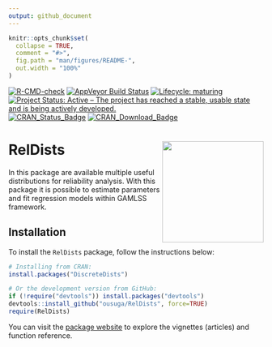 ---
output: github_document
---

<!-- README.md is generated from README.Rmd. Please edit that file -->

```{r, include = FALSE}
knitr::opts_chunk$set(
  collapse = TRUE,
  comment = "#>",
  fig.path = "man/figures/README-",
  out.width = "100%"
)
```

<!-- badges: start -->
[![R-CMD-check](https://github.com/ousuga/RelDists/actions/workflows/R-CMD-check.yaml/badge.svg)](https://github.com/ousuga/RelDists/actions/workflows/R-CMD-check.yaml)
[![AppVeyor Build Status](https://ci.appveyor.com/api/projects/status/github/ousuga/RelDists?branch=master&svg=true)](https://ci.appveyor.com/project/ousuga/RelDists)
[![Lifecycle: maturing](https://img.shields.io/badge/lifecycle-maturing-blue.svg)](https://lifecycle.r-lib.org/articles/stages.html#maturing)
[![Project Status: Active – The project has reached a stable, usable state and is being actively developed.](https://www.repostatus.org/badges/latest/active.svg)](https://www.repostatus.org/#active)
[![CRAN\_Status\_Badge](http://www.r-pkg.org/badges/version-ago/RelDists)](https://cran.r-project.org/package=RelDists)
[![CRAN\_Download\_Badge](http://cranlogs.r-pkg.org/badges/RelDists)](https://cran.r-project.org/package=RelDists)
<!-- [![Travis build status](https://travis-ci.org/ousuga/RelDists.svg?branch=master)](https://travis-ci.org/ousuga/RelDists) -->
<!-- badges: end -->

# RelDists <img src="man/figures/RelDists4.3_gris.png"  height="200" style="float:right; height:200px;"/>

In this package are available multiple useful distributions for reliability analysis. With this package it is possible to estimate parameters and fit regression models within GAMLSS framework.

## Installation

To install the `RelDists` package, follow the instructions below:

```r
# Installing from CRAN:
install.packages("DiscreteDists")

# Or the development version from GitHub:
if (!require("devtools")) install.packages("devtools")
devtools::install_github("ousuga/RelDists", force=TRUE)
require(RelDists)
```
You can visit the [package website](https://fhernanb.github.io/RelDists/) to explore the vignettes (articles) and function reference. 

